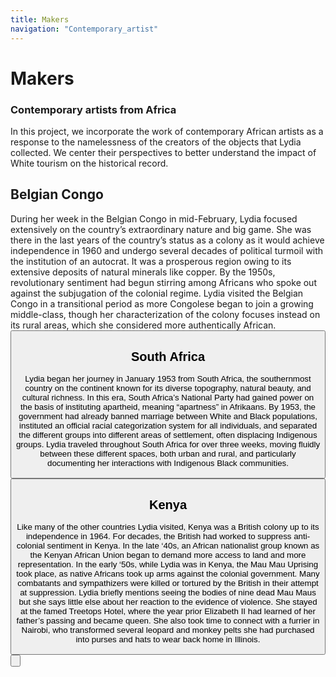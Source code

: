 ```yaml
---
title: Makers
navigation: "Contemporary_artist"
---
```

<h1>Makers</h1>
<h3>Contemporary artists from Africa</h3>
In this project, we incorporate the work of contemporary African artists as a response to the namelessness of the creators of the objects that Lydia collected. We center their perspectives to better understand the impact of White tourism on the historical record.

## Belgian Congo
  
  During her week in the Belgian Congo in mid-February, Lydia focused extensively on the country’s extraordinary nature and big game. She was there in the last years of the country’s status as a colony as it would achieve independence in 1960 and undergo several decades of political turmoil with the institution of an autocrat. It was a prosperous region owing to its extensive deposits of natural minerals like copper. By the 1950s, revolutionary sentiment had begun stirring among Africans who spoke out against the subjugation of the colonial regime. Lydia visited the Belgian Congo in a transitional period as more Congolese began to join a growing middle-class, though her characterization of the colony focuses instead on its rural areas, which she considered more authentically African. 
 <Button children="View Artists" href="Contemporary_artist/Congo" buttonType="primary" />

## South Africa
  
 Lydia began her journey in January 1953 from South Africa, the southernmost country on the continent known for its diverse topography, natural beauty, and cultural richness. In this era, South Africa’s National Party had gained power on the basis of instituting apartheid, meaning “apartness” in Afrikaans. By 1953, the government had already banned marriage between White and Black populations, instituted an official racial categorization system for all individuals, and separated the different groups into different areas of settlement, often displacing Indigenous groups. Lydia traveled throughout South Africa for over three weeks, moving fluidly between these different spaces, both urban and rural, and particularly documenting her interactions with Indigenous Black communities.
 <Button children="View Artists" href="Contemporary_artist/southAfrica" buttonType="primary" />

## Kenya
  
Like many of the other countries Lydia visited, Kenya was a British colony up to its independence in 1964. For decades, the British had worked to suppress anti-colonial sentiment in Kenya. In the late ‘40s, an African nationalist group known as the Kenyan African Union began to demand more access to land and more representation. In the early ‘50s, while Lydia was in Kenya, the Mau Mau Uprising took place, as native Africans took up arms against the colonial government. Many combatants and sympathizers were killed or tortured by the British in their attempt at suppression. Lydia briefly mentions seeing the bodies of nine dead Mau Maus but she says little else about her reaction to the evidence of violence. She stayed at the famed Treetops Hotel, where the year prior Elizabeth II had learned of her father’s passing and became queen. She also took time to connect with a furrier in Nairobi, who transformed several leopard and monkey pelts she had purchased into purses and hats to wear back home in Illinois. 
 <Button children="View Artists" href="Contemporary_artist/Kenya" buttonType="primary" />